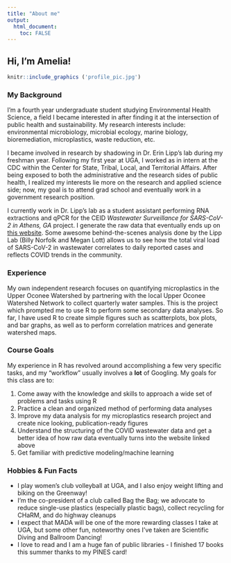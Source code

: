 ```yaml
---
title: "About me"
output: 
  html_document:
    toc: FALSE
---
```



## Hi, I'm Amelia!

```r
knitr::include_graphics ('profile_pic.jpg')
```

### My Background

I'm a fourth year undergraduate student studying Environmental Health Science, a field I became interested in after finding it at the intersection of public health and sustainability. My research interests include: environmental microbiology, microbial ecology, marine biology, bioremediation, microplastics, waste reduction, etc.

I became involved in research by shadowing in Dr. Erin Lipp's lab during my freshman year. Following my first year at UGA, I worked as in intern at the CDC within the Center for State, Tribal, Local, and Territorial Affairs. After being exposed to both the administrative and the research sides of public health, I realized my interests lie more on the research and applied science side; now, my goal is to attend grad school and eventually work in a government research position. 

I currently work in Dr. Lipp's lab as a student assistant performing RNA extractions and qPCR for the CEID _Wastewater Surveillance for SARS-CoV-2 in Athens, GA_ project. I generate the raw data that eventually ends up on [this website](https://www.covid19.uga.edu/wastewater-athens.html). Some awesome behind-the-scenes analysis done by the Lipp Lab (Billy Norfolk and Megan Lott) allows us to see how the total viral load of SARS-CoV-2 in wastewater correlates to daily reported cases and reflects COVID trends in the community. 

### Experience
My own independent research focuses on quantifying microplastics in the Upper Oconee Watershed by partnering with the local Upper Oconee Watershed Network to collect quarterly water samples. This is the project which prompted me to use R to perform some secondary data analyses. So far, I have used R to create simple figures such as scatterplots, box plots, and bar graphs, as well as to perform correlation matrices and generate watershed maps. 

### Course Goals
My experience in R has revolved around accomplishing a few very specific tasks, and my "workflow" usually involves a **lot** of Googling. My goals for this class are to:

1. Come away with the knowledge and skills to approach a wide set of problems and tasks using R
2. Practice a clean and organized method of performing data analyses
3. Improve my data analysis for my microplastics research project and create nice looking, publication-ready figures
4. Understand the structuring of the COVID wastewater data and get a better idea of how raw data eventually turns into the website linked above
5. Get familiar with predictive modeling/machine learning


### Hobbies & Fun Facts
- I play women's club volleyball at UGA, and I also enjoy weight lifting and biking on the Greenway!
- I'm the co-president of a club called Bag the Bag; we advocate to reduce single-use plastics (especially plastic bags), collect recycling for CHaRM, and do highway cleanups
- I expect that MADA will be one of the more rewarding classes I take at UGA, but some other fun, noteworthy ones I've taken are Scientific Diving and Ballroom Dancing!
- I love to read and I am a huge fan of public libraries - I finished 17 books this summer thanks to my PINES card! 


